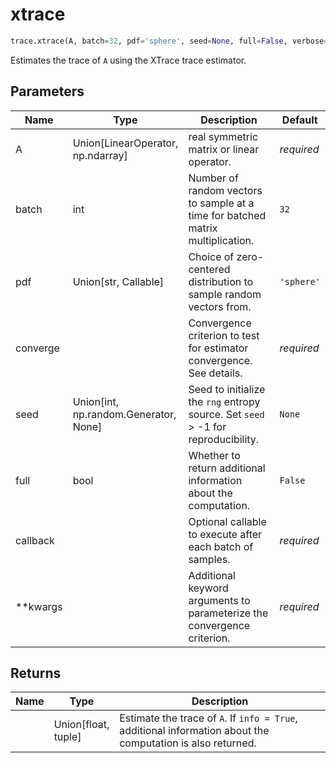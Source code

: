 # xtrace { #trace.xtrace }

```python
trace.xtrace(A, batch=32, pdf='sphere', seed=None, full=False, verbose=0)
```

Estimates the trace of `A` using the XTrace trace estimator.

## Parameters {.doc-section .doc-section-parameters}

| Name     | Type                                    | Description                                                                       | Default    |
|----------|-----------------------------------------|-----------------------------------------------------------------------------------|------------|
| A        | Union\[LinearOperator, np.ndarray\]     | real symmetric matrix or linear operator.                                         | _required_ |
| batch    | int                                     | Number of random vectors to sample at a time for batched matrix multiplication.   | `32`       |
| pdf      | Union\[str, Callable\]                  | Choice of zero-centered distribution to sample random vectors from.               | `'sphere'` |
| converge |                                         | Convergence criterion to test for estimator convergence. See details.             | _required_ |
| seed     | Union\[int, np.random.Generator, None\] | Seed to initialize the `rng` entropy source. Set `seed` > -1 for reproducibility. | `None`     |
| full     | bool                                    | Whether to return additional information about the computation.                   | `False`    |
| callback |                                         | Optional callable to execute after each batch of samples.                         | _required_ |
| **kwargs |                                         | Additional keyword arguments to parameterize the convergence criterion.           | _required_ |

## Returns {.doc-section .doc-section-returns}

| Name   | Type                  | Description                                                                                                 |
|--------|-----------------------|-------------------------------------------------------------------------------------------------------------|
|        | Union\[float, tuple\] | Estimate the trace of `A`. If `info = True`, additional information about the computation is also returned. |